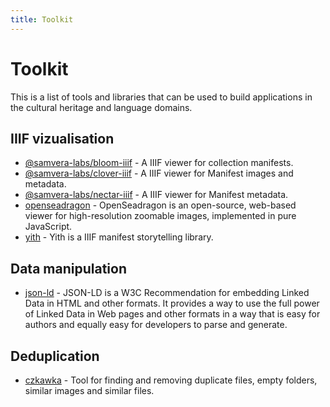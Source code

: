 ```yaml
---
title: Toolkit
---
```


# Toolkit

This is a list of tools and libraries that can be used to build applications in the cultural heritage and language domains.

## IIIF vizualisation

* [@samvera-labs/bloom-iiif](https://github.com/samvera-labs/bloom-iiif) - A IIIF viewer for collection manifests.
* [@samvera-labs/clover-iiif](https://github.com/samvera-labs/clover-iiif) - A IIIF viewer for Manifest images and metadata.
* [@samvera-labs/nectar-iiif](https://github.com/samvera-labs/nectar-iiif) - A IIIF viewer for Manifest metadata.
* [openseadragon](https://openseadragon.github.io/) - OpenSeadragon is an open-source, web-based viewer for high-resolution zoomable images, implemented in pure JavaScript.
* [yith](https://github.com/mathewjordan/yith) - Yith is a IIIF manifest storytelling library.

## Data manipulation

* [json-ld](https://json-ld.org/) - JSON-LD is a W3C Recommendation for embedding Linked Data in HTML and other formats. It provides a way to use the full power of Linked Data in Web pages and other formats in a way that is easy for authors and equally easy for developers to parse and generate.

## Deduplication

* [czkawka](https://github.com/qarmin/czkawka) - Tool for finding and removing duplicate files, empty folders, similar images and similar files.
